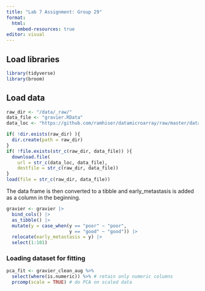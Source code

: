 ```yaml
---
title: "Lab 7 Assignment: Group 29"
format:
  html:
    embed-resources: true
editor: visual
---
```


## Load libraries

```r
library(tidyverse)
library(broom)

```

## Load data

```r

raw_dir <- "/data/_raw/"
data_file <- "gravier.RData"
data_loc <- "https://github.com/ramhiser/datamicroarray/raw/master/data/"

if( !dir.exists(raw_dir) ){
  dir.create(path = raw_dir)
}
if( !file.exists(str_c(raw_dir, data_file)) ){
  download.file(
    url = str_c(data_loc, data_file),
    destfile = str_c(raw_dir, data_file))
}
load(file = str_c(raw_dir, data_file))

```

The data frame is then converted to a tibble and early_metastasis is added as a column in the beginning.

```r

gravier <- gravier |>
  bind_cols() |>
  as_tibble() |>
  mutate(y = case_when(y == "poor" ~ "poor",
                       y == "good" ~ "good")) |> 
  relocate(early_metastasis = y) |>
  select(1:101)
```

### Loading dataset for fitting

```r
pca_fit <- gravier_clean_aug %>% 
  select(where(is.numeric)) %>% # retain only numeric columns
  prcomp(scale = TRUE) # do PCA on scaled data
```
